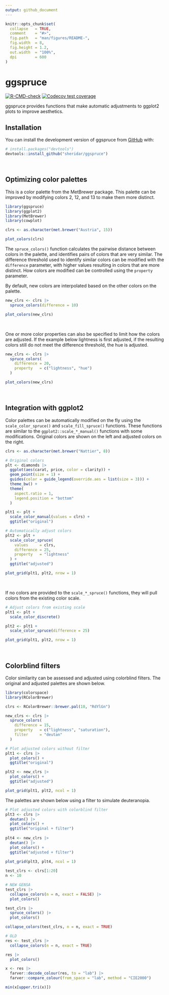 ```yaml
---
output: github_document
---
```


<!-- README.md is generated from README.Rmd. Please edit that file -->

```r
knitr::opts_chunk$set(
  collapse   = TRUE,
  comment    = "#>",
  fig.path   = "man/figures/README-",
  fig.width  = 8,
  fig.height = 1.2,
  out.width  = "100%",
  dpi        = 600
)
```

# ggspruce

<!-- badges: start -->
[![R-CMD-check](https://github.com/sheridar/ggspruce/actions/workflows/R-CMD-check.yaml/badge.svg)](https://github.com/sheridar/ggspruce/actions/workflows/R-CMD-check.yaml)
[![Codecov test coverage](https://codecov.io/gh/sheridar/ggspruce/graph/badge.svg)](https://app.codecov.io/gh/sheridar/ggspruce)
<!-- badges: end -->

ggspruce provides functions that make automatic adjustments to ggplot2 plots
to improve aesthetics.

## Installation

You can install the development version of ggspruce from [GitHub](https://github.com/) with:

``` r
# install.packages("devtools")
devtools::install_github("sheridar/ggspruce")
```

<br>

## Optimizing color palettes

This is a color palette from the MetBrewer package.
This palette can be improved by modifying colors 2, 12, and 13 to make
them more distinct.

```r
library(ggspruce)
library(ggplot2)
library(MetBrewer)
library(cowplot)

clrs <- as.character(met.brewer("Austria", 15))

plot_colors(clrs)
```

The `spruce_colors()` function calculates the pairwise distance between
colors in the palette, and identifies pairs of colors that are very similar.
The difference threshold used to identify similar colors can be modified with
the `difference` parameter, with higher values resulting in colors that are more
distinct.
How colors are modified can be controlled using the `property` parameter.

By default, new colors are interpolated based on the other colors on the
palette.

```r
new_clrs <- clrs |>
  spruce_colors(difference = 10)

plot_colors(new_clrs)
```

<br>

One or more color properties can also be specified to limit how the colors are
adjusted.
If the example below lightness is first adjusted, if the resulting colors still
do not meet the difference threshold, the hue is adjusted.

```r
new_clrs <- clrs |>
  spruce_colors(
    difference = 20,
    property   = c("lightness", "hue")
  )

plot_colors(new_clrs)
```

<br>

## Integration with ggplot2

Color palettes can be automatically modified on the fly using the
`scale_color_spruce()` and `scale_fill_spruce()` functions.
These functions are similar to the `ggplot2::scale_*_manual()` functions with
some modifications.
Original colors are shown on the left and adjusted colors on the right.

```r
clrs <- as.character(met.brewer("Nattier", 8))

# Original colors
plt <- diamonds |>
  ggplot(aes(carat, price, color = clarity)) +
  geom_point(size = 1) +
  guides(color = guide_legend(override.aes = list(size = 3))) +
  theme_bw() +
  theme(
    aspect.ratio = 1,
    legend.position = "bottom"
  )

plt1 <- plt +
  scale_color_manual(values = clrs) +
  ggtitle("original")

# Automatically adjust colors
plt2 <- plt +
  scale_color_spruce(
    values     = clrs,
    difference = 25,
    property   = "lightness"
  ) +
  ggtitle("adjusted")

plot_grid(plt1, plt2, nrow = 1)
```

<br>

If no colors are provided to the `scale_*_spruce()` functions, they will pull
colors from the existing color scale.

```r
# Adjust colors from existing scale
plt1 <- plt +
  scale_color_discrete()

plt2 <- plt1 +
  scale_color_spruce(difference = 25)

plot_grid(plt1, plt2, nrow = 1)
```

<br>

## Colorblind filters

Color similarity can be assessed and adjusted using colorblind filters.
The original and adjusted palettes are shown below.

```r
library(colorspace)
library(RColorBrewer)

clrs <- RColorBrewer::brewer.pal(10, "RdYlGn")

new_clrs <- clrs |>
  spruce_colors(
    difference = 15,
    property   = c("lightness", "saturation"),
    filter     = "deutan"
  )

# Plot adjusted colors without filter
plt1 <- clrs |>
  plot_colors() +
  ggtitle("original")

plt2 <- new_clrs |>
  plot_colors() +
  ggtitle("adjusted")

plot_grid(plt1, plt2, ncol = 1)
```

The palettes are shown below using a filter to simulate deuteranopia.

```r
# Plot adjusted colors with colorblind filter
plt3 <- clrs |>
  deutan() |>
  plot_colors() +
  ggtitle("original + filter")
  
plt4 <- new_clrs |>
  deutan() |>
  plot_colors() +
  ggtitle("adjusted + filter")
  
plot_grid(plt3, plt4, ncol = 1)
```

```r
test_clrs <- clrs[1:20]
n <- 10

# NEW GENSA
test_clrs |>
  collapse_colors(n = n, exact = FALSE) |>
  plot_colors()

test_clrs |>
  spruce_colors() |>
  plot_colors()

collapse_colors(test_clrs, n = n, exact = TRUE)

# OLD
res <- test_clrs |>
  collapse_colors(n = n, exact = TRUE)

res |>
  plot_colors()

x <- res |>
  farver::decode_colour(res, to = "lab") |>
  farver::compare_colour(from_space = "lab", method = "CIE2000")

min(x[upper.tri(x)])

```
